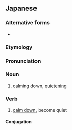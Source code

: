 ==Japanese==
{{ja-kanjitab|ちん|せい|か|yomi=on}}

===Alternative forms===
* {{l|ja|鎮静化}}

===Etymology===
{{suffix|沈静|化|t1=calm|t2=becoming|lang=ja}}

===Pronunciation===
{{ja-pron|ちんせいか|y=on}}

===Noun===
{{ja-noun|ちんせいか}}

# calming down, [[quietening]]

===Verb===
{{ja-verb-suru|ちんせいか}}

# [[calm down]], become quiet

====Conjugation====
{{ja-suru|ちんせいか}}